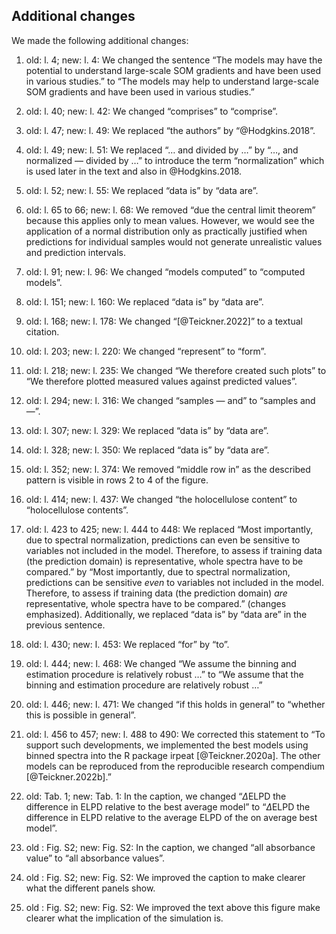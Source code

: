 ## Additional changes

We made the following additional changes:

1. old: l. 4; new: l. 4: We changed the sentence "The models may have the potential to understand large-scale SOM gradients and have been used in various studies." to "The models may help to understand large-scale SOM gradients and have been used in various studies."

2. old: l. 40; new: l. 42: We changed "comprises" to "comprise".

4. old: l. 47; new: l. 49: We replaced "the authors" by "@Hodgkins.2018".

5. old: l. 49; new: l. 51: We replaced "... and divided by ..." by "..., and normalized --- divided by ..." to introduce the term "normalization" which is used later in the text and also in @Hodgkins.2018.

6. old: l. 52; new: l. 55: We replaced "data is" by "data are".

7. old: l. 65 to 66; new: l. 68: We removed "due the central limit theorem" because this applies only to mean values. However, we would see the application of a normal distribution only as practically justified when predictions for individual samples would not generate unrealistic values and prediction intervals.

8. old: l. 91; new: l. 96: We changed "models computed" to "computed models".

9. old: l. 151; new: l. 160: We replaced "data is" by "data are".

10. old: l. 168; new: l. 178: We changed "[@Teickner.2022]" to a textual citation.

11. old: l. 203; new: l. 220: We changed "represent" to "form".

12. old: l. 218; new: l. 235: We changed "We therefore created such plots" to "We therefore plotted measured values against predicted values".

14. old: l. 294; new: l. 316: We changed "samples --- and" to "samples and ---".

15. old: l. 307; new: l. 329: We replaced "data is" by "data are".

16. old: l. 328; new: l. 350: We replaced "data is" by "data are".

17. old: l. 352; new: l. 374: We removed "middle row in" as the described pattern is visible in rows 2 to 4 of the figure.

18. old: l. 414; new: l. 437: We changed "the holocellulose content" to "holocellulose contents".

19. old: l. 423 to 425; new: l. 444 to 448: We replaced "Most importantly, due to spectral normalization, predictions can even be sensitive to variables not included in the model. Therefore, to assess if training data (the prediction domain) is representative, whole spectra have to be compared." by "Most importantly, due to spectral normalization, predictions can be sensitive _even_ to variables not included in the model. Therefore, to assess if training data (the prediction domain) _are_ representative, whole spectra have to be compared." (changes emphasized). Additionally, we replaced "data is" by "data are" in the previous sentence.

20. old: l. 430; new: l. 453: We replaced "for" by "to".

21. old: l. 444; new: l. 468: We changed "We assume the binning and estimation procedure is relatively robust ..." to "We assume that the binning and estimation procedure are relatively robust ..."

22. old: l. 446; new: l. 471: We changed "if this holds in general" to "whether this is possible in general".

24. old: l. 456 to 457; new: l. 488 to 490: We corrected this statement to "To support such developments, we implemented the best models using binned spectra into the R package irpeat [@Teickner.2020a]. The other models can be reproduced from the reproducible research compendium [@Teickner.2022b]."

25. old: Tab. 1; new: Tab. 1: In the caption, we changed "$\Delta$ELPD the difference in ELPD relative to the best average model" to "$\Delta$ELPD the difference in ELPD relative to the average ELPD of the on average best model".

26. old : Fig. S2; new: Fig. S2: In the caption, we changed "all absorbance value" to "all absorbance values".

27. old : Fig. S2; new: Fig. S2: We improved the caption to make clearer what the different panels show.

28. old : Fig. S2; new: Fig. S2: We improved the text above this figure make clearer what the implication of the simulation is.
